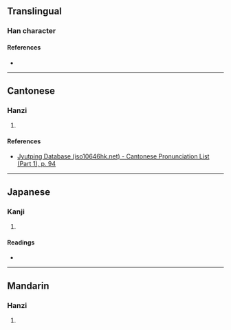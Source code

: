 {{character info/new}}
==Translingual==

===Han character===
{{Han char|rn=38|rad=女|as=10|sn=13|four=43468|canj=VJCR|ids=⿰女容}}

====References====
* {{Han ref|kx=0268.390|dkj=06608|hdz=21074.030|uh=5AC6|ud=23238|bh=DCFE|bd=56574}}

----

==Cantonese==

===Hanzi===
{{yue-hanzi|jyut=[[jung4]]|y=yung4}}

# {{rfdef|yue|sort=女10}}

====References====
* [http://www.iso10646hk.net/jp/document/download.jsp Jyutping Database (iso10646hk.net) - Cantonese Pronunciation List (Part 1), p. 94]

----

==Japanese==

===Kanji===
{{ja-kanji|grade=|rs=女10}}

# {{rfdef|ja|sort=女10}}

====Readings====
* {{ja-readings|on=[[よう]] (yō), [[ゆ]] (yu)|kun=[[あざな]] (azana)}}

----

==Mandarin==

===Hanzi===
{{cmn-hanzi|pin=[[róng]] ([[rong2]])|wg=jung<sup>2</sup>}}

# {{rfdef|cmn|sort=女10}}